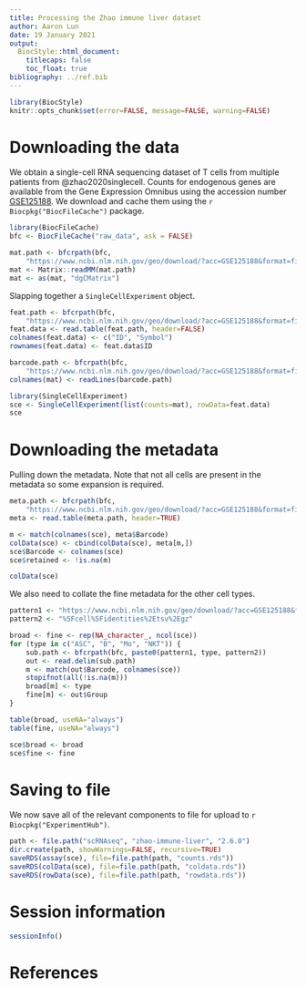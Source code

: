 ```yaml
---
title: Processing the Zhao immune liver dataset
author: Aaron Lun
date: 19 January 2021
output:
  BiocStyle::html_document:
    titlecaps: false
    toc_float: true
bibliography: ../ref.bib
---
```


```r
library(BiocStyle)
knitr::opts_chunk$set(error=FALSE, message=FALSE, warning=FALSE)
```

# Downloading the data

We obtain a single-cell RNA sequencing dataset of T cells from multiple patients from @zhao2020singlecell.
Counts for endogenous genes are available from the Gene Expression Omnibus
using the accession number [GSE125188](https://www.ncbi.nlm.nih.gov/geo/query/acc.cgi?acc=GSE125188).
We download and cache them using the `r Biocpkg("BiocFileCache")` package.

```r
library(BiocFileCache)
bfc <- BiocFileCache("raw_data", ask = FALSE)

mat.path <- bfcrpath(bfc, 
    "https://www.ncbi.nlm.nih.gov/geo/download/?acc=GSE125188&format=file&file=GSE125188%5FCD45%2B%5Fmatrix%2Emtx%2Egz")
mat <- Matrix::readMM(mat.path)
mat <- as(mat, "dgCMatrix")
```

Slapping together a `SingleCellExperiment` object.

```r
feat.path <- bfcrpath(bfc,
    "https://www.ncbi.nlm.nih.gov/geo/download/?acc=GSE125188&format=file&file=GSE125188%5FCD45%2B%5Fgenes%2Etsv%2Egz")
feat.data <- read.table(feat.path, header=FALSE)
colnames(feat.data) <- c("ID", "Symbol")
rownames(feat.data) <- feat.data$ID

barcode.path <- bfcrpath(bfc,
    "https://www.ncbi.nlm.nih.gov/geo/download/?acc=GSE125188&format=file&file=GSE125188%5FCD45%2B%5Fbarcodes%2Etsv%2Egz")
colnames(mat) <- readLines(barcode.path)

library(SingleCellExperiment)
sce <- SingleCellExperiment(list(counts=mat), rowData=feat.data)
sce
```

# Downloading the metadata

Pulling down the metadata. 
Note that not all cells are present in the metadata so some expansion is required.

```r
meta.path <- bfcrpath(bfc, 
    "https://www.ncbi.nlm.nih.gov/geo/download/?acc=GSE125188&format=file&file=GSE125188%5FCD45%2B%5Fcell%5Fidentities%2Etsv%2Egz")
meta <- read.table(meta.path, header=TRUE)

m <- match(colnames(sce), meta$Barcode)
colData(sce) <- cbind(colData(sce), meta[m,])
sce$Barcode <- colnames(sce)
sce$retained <- !is.na(m)

colData(sce)
```

We also need to collate the fine metadata for the other cell types.

```r
pattern1 <- "https://www.ncbi.nlm.nih.gov/geo/download/?acc=GSE125188&format=file&file=GSE125188%5F" 
pattern2 <- "%5Fcell%5Fidentities%2Etsv%2Egz"

broad <- fine <- rep(NA_character_, ncol(sce))
for (type in c("ASC", "B", "Mo", "NKT")) {
    sub.path <- bfcrpath(bfc, paste0(pattern1, type, pattern2))
    out <- read.delim(sub.path)
    m <- match(out$Barcode, colnames(sce))
    stopifnot(all(!is.na(m)))
    broad[m] <- type
    fine[m] <- out$Group
}

table(broad, useNA="always")
table(fine, useNA="always")

sce$broad <- broad
sce$fine <- fine
```

# Saving to file

We now save all of the relevant components to file for upload to `r Biocpkg("ExperimentHub")`.

```r
path <- file.path("scRNAseq", "zhao-immune-liver", "2.6.0")
dir.create(path, showWarnings=FALSE, recursive=TRUE)
saveRDS(assay(sce), file=file.path(path, "counts.rds"))
saveRDS(colData(sce), file=file.path(path, "coldata.rds"))
saveRDS(rowData(sce), file=file.path(path, "rowdata.rds"))
```

# Session information

```r
sessionInfo()
```

# References
